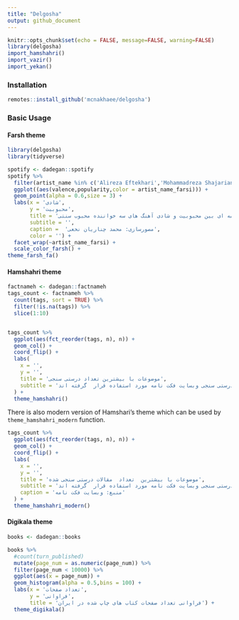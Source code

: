 ```yaml
---
title: "Delgosha"
output: github_document
---
```

```r
knitr::opts_chunk$set(echo = FALSE, message=FALSE, warning=FALSE)
library(delgosha)
import_hamshahri()
import_vazir()
import_yekan()
```

### Installation


```r
remotes::install_github('mcnakhaee/delgosha')
```


### Basic Usage


#### Farsh theme

```r
library(delgosha)
library(tidyverse)

spotify <- dadegan::spotify
spotify %>% 
  filter(artist_name %in% c('Alireza Eftekhari','Mohammadreza Shajarian','Alireza Ghorbani')) %>% 
  ggplot((aes(valence,popularity,color = artist_name_farsi))) +
  geom_point(alpha = 0.6,size = 3) +
  labs(x = 'شادی',
       y = 'محبوبیت',
       title = 'مقایسه ای بین محبوبیت و شادی آهنگ های سه خواننده محبوب سنتی',
       subtitle = '',
       caption =  'مصورسازی: محمد چناریان نخعی',
       color = '') +
  facet_wrap(~artist_name_farsi) +
  scale_color_farsh() +
theme_farsh_fa()
```


#### Hamshahri theme

```r
factnameh <- dadegan::factnameh
tags_count <- factnameh %>%
  count(tags, sort = TRUE) %>%
  filter(!is.na(tags)) %>%
  slice(1:10) 


tags_count %>%
  ggplot(aes(fct_reorder(tags, n), n)) +
  geom_col() +
  coord_flip() +
  labs(
    x = '',
    y = '',
    title = 'موضوعات با بیشترین تعداد درستی سنجی',
    subtitle = 'بیشترین برچسب هایی که در مقالات درستی سنجی وبسایت فکت نامه مورد استفاده قرار  گرفته اند.'
  ) +
  theme_hamshahri()
```

There is also modern version of Hamshari's theme which can be used by `theme_hamshahri_modern` function.

```r
tags_count %>%
  ggplot(aes(fct_reorder(tags, n), n)) +
  geom_col() +
  coord_flip() +
  labs(
    x = '',
    y = '',
    title = 'موضوعات با بیشترین  تعداد  مقالات درستی سنجی شده',
    subtitle = 'بیشترین برچسب هایی که در مقالات درستی سنجی وبسایت فکت نامه مورد استفاده قرار  گرفته اند.',
    caption = 'منبع: وبسایت فکت نامه'
  ) +
  theme_hamshahri_modern()
```

#### Digikala theme

```r
books <- dadegan::books

books %>%
  #count(turn_published)
  mutate(page_num = as.numeric(page_num)) %>% 
  filter(page_num < 10000) %>% 
  ggplot(aes(x = page_num)) +
  geom_histogram(alpha = 0.5,bins = 100) +
  labs(x = 'تعداد صفحات',
       y = 'فراوانی',
       title = 'فراوانی تعداد صفحات کتاب های چاپ شده در ایران') +
  theme_digikala()
```

